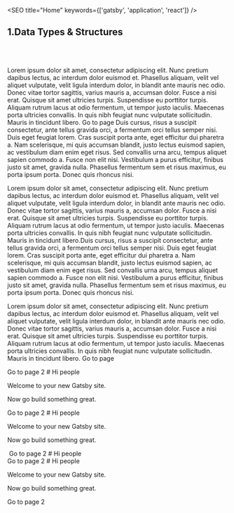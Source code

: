 


<SEO title="Home" keywords={['gatsby', 'application', 'react']} />
<article>
<h1>1.Data Types &  Structures </h1>

<br/><br/>
<p>
Lorem ipsum dolor sit amet, consectetur adipiscing elit. Nunc pretium dapibus lectus, ac interdum dolor euismod et. Phasellus aliquam, velit vel aliquet vulputate, velit ligula interdum dolor, in blandit ante mauris nec odio. Donec vitae tortor sagittis, varius mauris a, accumsan dolor. Fusce a nisi erat. Quisque sit amet ultricies turpis. Suspendisse eu porttitor turpis. Aliquam rutrum lacus at odio fermentum, ut tempor justo iaculis. Maecenas porta ultricies convallis. In quis nibh feugiat nunc vulputate sollicitudin. Mauris in tincidunt libero.

<Link to="/page-2/">Go to page</Link>
Duis cursus, risus a suscipit consectetur, ante tellus gravida orci, a fermentum orci tellus semper nisi. Duis eget feugiat lorem. Cras suscipit porta ante, eget efficitur dui pharetra a. Nam scelerisque, mi quis accumsan blandit, justo lectus euismod sapien, ac vestibulum diam enim eget risus. Sed convallis urna arcu, tempus aliquet sapien commodo a. Fusce non elit nisi. Vestibulum a purus efficitur, finibus justo sit amet, gravida nulla. Phasellus fermentum sem et risus maximus, eu porta ipsum porta. Donec quis rhoncus nisi.
</p>

<p>
Lorem ipsum dolor sit amet, consectetur adipiscing elit. Nunc pretium dapibus lectus, ac interdum dolor euismod et. Phasellus aliquam, velit vel aliquet vulputate, velit ligula interdum dolor, in blandit ante mauris nec odio. Donec vitae tortor sagittis, varius mauris a, accumsan dolor. Fusce a nisi erat. Quisque sit amet ultricies turpis. Suspendisse eu porttitor turpis. Aliquam rutrum lacus at odio fermentum, ut tempor justo iaculis. Maecenas porta ultricies convallis. In quis nibh feugiat nunc vulputate sollicitudin. Mauris in tincidunt libero.Duis cursus, risus a suscipit consectetur, ante tellus gravida orci, a fermentum orci tellus semper nisi. Duis eget feugiat lorem. Cras suscipit porta ante, eget efficitur dui pharetra a. Nam scelerisque, mi quis accumsan blandit, justo lectus euismod sapien, ac vestibulum diam enim eget risus. Sed convallis urna arcu, tempus aliquet sapien commodo a. Fusce non elit nisi. Vestibulum a purus efficitur, finibus justo sit amet, gravida nulla. Phasellus fermentum sem et risus maximus, eu porta ipsum porta. Donec quis rhoncus nisi.
</p>

<p>
Lorem ipsum dolor sit amet, consectetur adipiscing elit. Nunc pretium dapibus lectus, ac interdum dolor euismod et. Phasellus aliquam, velit vel aliquet vulputate, velit ligula interdum dolor, in blandit ante mauris nec odio. Donec vitae tortor sagittis, varius mauris a, accumsan dolor. Fusce a nisi erat. Quisque sit amet ultricies turpis. Suspendisse eu porttitor turpis. Aliquam rutrum lacus at odio fermentum, ut tempor justo iaculis. Maecenas porta ultricies convallis. In quis nibh feugiat nunc vulputate sollicitudin. Mauris in tincidunt libero.

<Link to="/page-2/">Go to page</Link>
</p>

<div style={{ maxWidth: '300px', marginBottom: '1.45rem' }}>
  <Image />
</div>
<Link to="/page-2/">Go to page 2</Link>
# Hi people

Welcome to your new Gatsby site.

Now go build something great.

<div style={{ maxWidth: '300px', marginBottom: '1.45rem' }}>
  <Image />
</div>
<Link to="/page-2/">Go to page 2</Link>
# Hi people

Welcome to your new Gatsby site.

Now go build something great.

<section style={{ maxWidth: '300px', marginBottom: '1.45rem' }}>
  <Image />
  <Link to="/page-2/">Go to page 2</Link>
# Hi people
</section>
<Link to="/page-2/">Go to page 2</Link>
# Hi people

Welcome to your new Gatsby site.

Now go build something great.

<div style={{ maxWidth: '300px', marginBottom: '1.45rem' }}>
  <Image />
</div>
<Link to="/page-2/">Go to page 2</Link>

</article>